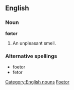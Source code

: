 ==English==
===Noun===
'''fœtor'''
[[Category:English nouns]]
# An unpleasant smell.

===Alternative spellings===
* foetor
* fetor

[[Category:English words spelled with diacritics or ligatures|Foetor]]